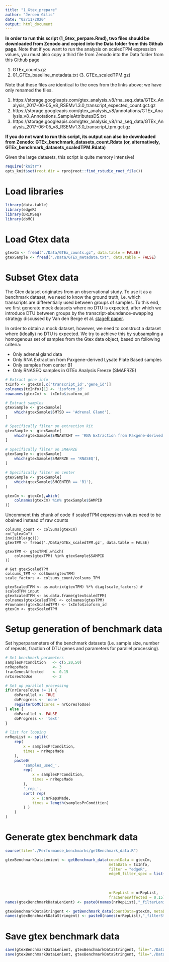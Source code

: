 ```yaml
---
title: "1_Gtex_prepare"
author: "Jeroen Gilis"
date: "02/11/2020"
output: html_document
---
```


**In order to run this script (1_Gtex_perpare.Rmd), two files should be downloaded from Zenodo and copied into the Data folder from this Github page**. Note that if you want to run the analysis on scaledTPM expression values, you must also copy a third file from Zenodo into the Data folder from this Github page

1. GTEx_counts.gz 
2. 01_GTEx_baseline_metadata.txt
(3. GTEx_scaledTPM.gz)

Note that these files are identical to the ones from the links above; we have only renamed the files.

1. https://storage.googleapis.com/gtex_analysis_v8/rna_seq_data/GTEx_Analysis_2017-06-05_v8_RSEMv1.3.0_transcript_expected_count.gct.gz
2. https://storage.googleapis.com/gtex_analysis_v8/annotations/GTEx_Analysis_v8_Annotations_SampleAttributesDS.txt
3. https://storage.googleapis.com/gtex_analysis_v8/rna_seq_data/GTEx_Analysis_2017-06-05_v8_RSEMv1.3.0_transcript_tpm.gct.gz

**If you do not want to run this script, its output can also be downloaded from Zenodo: GTEx_benchmark_datasets_count.Rdata (or, alternatively, GTEx_benchmark_datasets_scaledTPM.Rdata) **

Given the large datasets, this script is quite memory intensive!

```r
require("knitr")
opts_knit$set(root.dir = rprojroot::find_rstudio_root_file())
```

# Load libraries

```r
library(data.table)
library(edgeR)
library(DRIMSeq)
library(doMC)
```

# Load Gtex data

```r
gtexCm <- fread("./Data/GTEx_counts.gz", data.table = FALSE)
gtexSample <- fread("./Data/GTEx_metadata.txt", data.table = FALSE)
```

# Subset Gtex data

The Gtex dataset originates from an observational study. To use it as a benchmark dataset, we need to know the ground truth, i.e. which transcripts are differentially used between groups of samples. To this end, we first generate mock datasets where no DTU is expected, after which we introduce DTU between groups by the transcript-abundance-swapping strategy discussed by Van den Berge et al. [stageR paper](https://doi.org/10.1186/s13059-017-1277-0).

In order to obtain a mock dataset, however, we need to construct a dataset where (ideally) no DTU is expected. We try to achieve this by subsampling a homogenous set of samples from the Gtex data object, based on following criteria:

- Only adrenal gland data 
- Only RNA Extraction from Paxgene-derived Lysate Plate Based samples
- Only samples from center B1
- Only RNASEQ samples in GTEx Analysis Freeze (SMAFRZE)

```r
# Extract gene info
txInfo <- gtexCm[,c('transcript_id','gene_id')]
colnames(txInfo)[1] <- 'isoform_id'
rownames(gtexCm) <- txInfo$isoform_id

# Extract samples
gtexSample <- gtexSample[
    which(gtexSample$SMTSD == 'Adrenal Gland'),
]

# Specifically filter on extraction kit
gtexSample <- gtexSample[
    which(gtexSample$SMNABTCHT == 'RNA Extraction from Paxgene-derived Lysate Plate Based'),
]

# Specifically filter on SMAFRZE
gtexSample <- gtexSample[
    which(gtexSample$SMAFRZE == 'RNASEQ'),
]

# Specifically filter on center
gtexSample <- gtexSample[
    which(gtexSample$SMCENTER == 'B1'),
]

gtexCm <- gtexCm[,which(
    colnames(gtexCm) %in% gtexSample$SAMPID
)]
```

Uncomment this chunk of code if scaledTPM expression values need to be obained instead of raw counts

```
colsums_count <- colSums(gtexCm)
rm("gtexCm")
invisible(gc())
gtexTPM <- fread('./Data/GTEx_scaledTPM.gz', data.table = FALSE)

gtexTPM <- gtexTPM[,which(
    colnames(gtexTPM) %in% gtexSample$SAMPID
)]

# Get gtexScaledTPM 
colsums_TPM <- colSums(gtexTPM)
scale_factors <- colsums_count/colsums_TPM

gtexScaledTPM <- as.matrix(gtexTPM) %*% diag(scale_factors) # scaledTPM input
gtexScaledTPM <- as.data.frame(gtexScaledTPM)
colnames(gtexScaledTPM) <- colnames(gtexTPM)
#rownames(gtexScaledTPM) <- txInfo$isoform_id
gtexCm <- gtexScaledTPM
```

# Setup generation of benchmark data

Set hyperparameters of the benchmark datasets (i.e. sample size, number of repeats, fraction of DTU genes and parameters for parallel processing).

```r
# Set benchmark parameters
samplesPrCondition   <- c(5,20,50) 
nrRepsMade           <- 3
fracGenesAffected    <- 0.15
nrCoresToUse         <- 2

# Set up parallel processing
if(nrCoresToUse != 1) {
    doParallel <- TRUE
    doProgress <- 'none'
    registerDoMC(cores = nrCoresToUse)
} else {
    doParallel <- FALSE
    doProgress <- 'text'
}

# list for looping
nrRepList <- split(
    rep(
        x = samplesPrCondition,
        times = nrRepsMade
    ),
    paste0(
        'samples_used_',
        rep(
            x = samplesPrCondition,
            times = nrRepsMade
        ),
        '_rep_',
        sort( rep(
            x = 1:nrRepsMade,
            times = length(samplesPrCondition)
        ) )
    )
)
```

# Generate gtex benchmark data

```r
source(file="./Performance_benchmarks/getBenchmark_data.R")
```

```r
gtexBenchmarkDataLenient <- getBenchmark_data(countData = gtexCm,
                                              metaData = txInfo,
                                              filter = "edgeR",
                                              edgeR_filter_spec = list(min.count = 10, 
                                                                       min.total.count = 15, 
                                                                       large.n = 10, 
                                                                       min.prop = 0.7), 
                                              nrRepList = nrRepList, 
                                              fracGenesAffected = 0.15)
names(gtexBenchmarkDataLenient) <- paste0(names(nrRepList),"_filterLenient")

gtexBenchmarkDataStringent <- getBenchmark_data(countData=gtexCm, metaData=txInfo,filter="DRIMSeq", nrRepList=nrRepList, fracGenesAffected=0.15)
names(gtexBenchmarkDataStringent) <- paste0(names(nrRepList),"_filterStringent")
```

# Save gtex benchmark data

```r
save(gtexBenchmarkDataLenient, gtexBenchmarkDataStringent, file="./Data/GTEx_benchmark_datasets_count.Rdata")
save(gtexBenchmarkDataLenient, gtexBenchmarkDataStringent, file="./Data/GTEx_benchmark_datasets_scaledTPM.Rdata")
```

